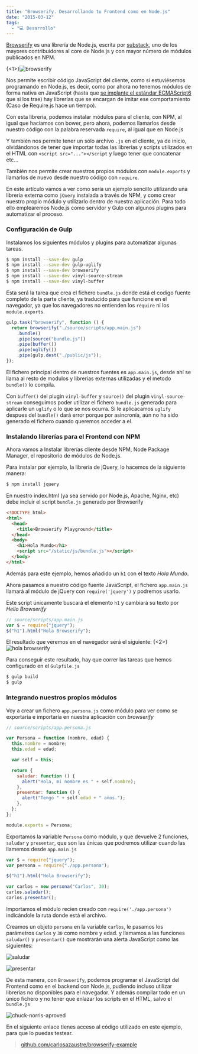 ```yaml
---
title: "Browserify. Desarrollando tu Frontend como en Node.js"
date: "2015-03-12"
tags:
  - "💻 Desarrollo"
---
```


[Browserify](http://browserify.org/) es una librería de Node.js, escrita por [substack](https://www.npmjs.com/~substack), uno de los mayores contribuidores al core de Node.js y con mayor número de módulos publicados en NPM.

{<1>}![browserify](/images/browserify-desarrollando-tu-frontend-como-en-node-js/687474703a2f2f737562737461636b2e6e65742f696d616765732f62726f777365726966795f6c6f676f2e706e67.png)

Nos permite escribir código JavaScript del cliente, como si estuviésemos programando en Node.js, es decir, como por ahora no tenemos módulos de forma nativa en JavaScript (hasta que [se implante el estándar ECMAScript6](/ecmascript6/) que si los trae) hay librerías que se encargan de imitar ese comportamiento (Caso de Require.js hace un tiempo).

Con esta librería, podemos instalar módulos para el cliente, con NPM, al igual que hacíamos con bower, pero ahora, podemos llamarlos desde nuestro código con la palabra reservada `require`, al igual que en Node.js

Y también nos permite tener un sólo archivo `.js` en el cliente, ya de inicio, olvidándonos de tener que importar todas las librerías y scripts utilizados en el HTML con `<script src="..."></script` y luego tener que concatenar etc...

También nos permite crear nuestros propios módulos con `module.exports` y llamarlos de nuevo desde nuestro código con `require`.

En este artículo vamos a ver como sería un ejemplo sencillo utilizando una libreria externa como `jQuery` instalada a través de NPM, y como crear nuestro propio módulo y utilizarlo dentro de nuestra aplicación. Para todo ello emplearemos Node.js como servidor y Gulp con algunos plugins para automatizar el proceso.

### Configuración de Gulp

Instalamos los siguientes módulos y plugins para automatizar algunas tareas.

```sh
$ npm install --save-dev gulp
$ npm install --save-dev gulp-uglify
$ npm install --save-dev browserify
$ npm install --save-dev vinyl-source-stream
$ npm install --save-dev vinyl-buffer
```

Esta será la tarea que crea el fichero `bundle.js` donde está el codigo fuente completo de la parte cliente, ya traducido para que funcione en el navegador, ya que los navegadores no entienden los `require` ni los `module.exports`.

```javascript
gulp.task("browserify", function () {
  return browserify("./source/scripts/app.main.js")
    .bundle()
    .pipe(source("bundle.js"))
    .pipe(buffer())
    .pipe(uglify())
    .pipe(gulp.dest("./public/js"));
});
```

El fichero principal dentro de nuestros fuentes es `app.main.js`, desde ahí se llama al resto de modulos y librerías externas utilizadas y el metodo `bundle()` lo compila.

Con `buffer()` del plugin `vinyl-buffer` y `source()` del plugin `vinyl-source-stream` conseguimos poder utilizar el fichero `bundle.js` generado para aplicarle un `uglify` o lo que se nos ocurra. Si le aplicacamos `uglify` despues del `bundle()` dará error porque por asincronía, aún no ha sido generado el fichero cuando queremos acceder a el.

### Instalando librerías para el Frontend con NPM

Ahora vamos a Instalar librerías cliente desde NPM, Node Package Manager, el repositorio de módulos de Node.js.

Para instalar por ejemplo, la librería de jQuery, lo hacemos de la siguiente manera:

```sh
$ npm install jquery
```

En nuestro index.html (ya sea servido por Node.js, Apache, Nginx, etc) debe incluir el script `bundle.js` generado por Browserify

```html
<!DOCTYPE html>
<html>
  <head>
    <title>Browserify Playground</title>
  </head>
  <body>
    <h1>Hola Mundo</h1>
    <script src="/static/js/bundle.js"></script>
  </body>
</html>
```

Además para este ejemplo, hemos añadido un `h1` con el texto _Hola Mundo_.

Ahora pasamos a nuestro código fuente JavaScript, el fichero `app.main.js` llamará al módulo de jQuery con `require('jquery')` y podremos usarlo.

Este script únicamente buscará el elemento `h1` y cambiará su texto por _Hello Browserify_

```javascript
// source/scripts/app.main.js
var $ = require("jquery");
$("h1").html("Hola Browserify");
```

El resultado que veremos en el navegador será el siguiente:
{<2>}![hola browserify](/images/browserify-desarrollando-tu-frontend-como-en-node-js/Screen-Shot-2015-03-11-at-20-45-18.png)

Para conseguir este resultado, hay que correr las tareas que hemos configurado en el `Gulpfile.js`

```sh
$ gulp build
$ gulp
```

### Integrando nuestros propios módulos

Voy a crear un fichero `app.persona.js` como módulo para ver como se exportaría e importaría en nuestra aplicación con _browserify_

```javascript
// source/scripts/app.persona.js

var Persona = function (nombre, edad) {
  this.nombre = nombre;
  this.edad = edad;

  var self = this;

  return {
    saludar: function () {
      alert("Hola, mi nombre es " + self.nombre);
    },
    presentar: function () {
      alert("Tengo " + self.edad + " años.");
    },
  };
};

module.exports = Persona;
```

Exportamos la variable `Persona` como módulo, y que devuelve 2 funciones, `saludar` y `presentar`, que son las únicas que podremos utilizar cuando las llamemos desde `app.main.js`

```javascript
var $ = require("jquery");
var persona = require("./app.persona");

$("h1").html("Hola Browserify");

var carlos = new persona("Carlos", 30);
carlos.saludar();
carlos.presentar();
```

Importamos el módulo recien creado con `require('./app.persona')` indicándole la ruta donde está el archivo.

Creamos un objeto `persona` en la variable `carlos`, le pasamos los parámetros `Carlos` y `30` como nombre y edad. y llamamos a las funciones `saludar()` y `presentar()` que mostrarán una alerta JavaScript como las siguientes:

![saludar](/images/browserify-desarrollando-tu-frontend-como-en-node-js/Screen-Shot-2015-03-11-at-23-35-04.png)

![presentar](/images/browserify-desarrollando-tu-frontend-como-en-node-js/Screen-Shot-2015-03-11-at-23-35-09.png)

De esta manera, con `Browserify`, podemos programar el JavaScript del Frontend como en el backend con Node.js, pudiendo incluso utilizar librerías no disponibles para el navegador. Y además compilar todo en un único fichero y no tener que enlazar los scripts en el HTML, salvo el `bundle.js`

![chuck-norris-aproved](http://www.gifbin.com/bin/1237811519_chuck-norris-approves.gif)

En el siguiente enlace tienes acceso al código utilizado en este ejemplo, para que lo puedas testear.

> [github.com/carlosazaustre/browserify-example](https://github.com/carlosazaustre/browserify-example)
